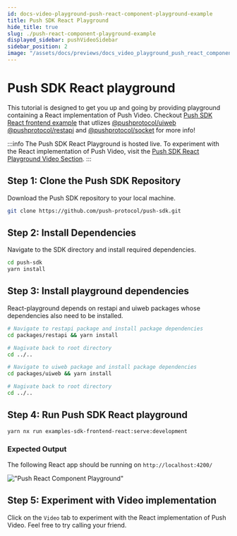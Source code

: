 ```yaml
---
id: docs-video-playground-push-react-component-playground-example
title: Push SDK React Playground
hide_title: true
slug: ./push-react-component-playground-example
displayed_sidebar: pushVideoSidebar
sidebar_position: 2
image: "/assets/docs/previews/docs_video_playground_push_react_component_playground_example--push_sdk_react_playground.png"
---
```


# Push SDK React playground

This tutorial is designed to get you up and going by providing playground containing a React implementation of Push Video. Checkout [Push SDK React frontend example](https://github.com/push-protocol/push-sdk/tree/main/packages/examples/sdk-frontend-react) that utlizes [@pushprotocol/uiweb](https://www.npmjs.com/package/@pushprotocol/uiweb) [@pushprotocol/restapi](https://www.npmjs.com/package/@pushprotocol/restapi) and [@pushprotocol/socket](https://www.npmjs.com/package/@pushprotocol/socket) for more info!

:::info
The Push SDK React Playground is hosted live. To experiment with the React implementation of Push Video, visit the [Push SDK React Playground Video Section](https://react-playground.push.org/#/video).
:::

<head>
  <title>
    {`Push SDK React playground tutorial | Push Video | Push Documentation`}
  </title>
</head>


## Step 1: Clone the Push SDK Repository

Download the Push SDK repository to your local machine.

<Tabs className="codetabs" groupId="code-examples">
  <TabItem value="js" attributes={{className: "codetab js"}} default>

```zsh
git clone https://github.com/push-protocol/push-sdk.git
```

  </TabItem>
</Tabs>

## Step 2: Install Dependencies

Navigate to the SDK directory and install required dependencies.

<Tabs className="codetabs" groupId="code-examples">
  <TabItem value="js" attributes={{className: "codetab js"}} default>

```zsh
cd push-sdk
yarn install
```

  </TabItem>
</Tabs>

## Step 3: Install playground dependencies

React-playground depends on restapi and uiweb packages whose dependencies also need to be installed.

<Tabs className="codetabs" groupId="code-examples">
  <TabItem value="js" attributes={{className: "codetab js"}} default>

```zsh
# Navigate to restapi package and install package dependencies
cd packages/restapi && yarn install

# Nagivate back to root directory
cd ../..

# Navigate to uiweb package and install package dependencies
cd packages/uiweb && yarn install

# Nagivate back to root directory
cd ../..
```

  </TabItem>
</Tabs>

## Step 4: Run Push SDK React playground

<Tabs className="codetabs" groupId="code-examples">
  <TabItem value="js" attributes={{className: "codetab js"}} default>

```zsh
yarn nx run examples-sdk-frontend-react:serve:development
```

  </TabItem>
</Tabs>

### Expected Output

The following React app should be running on `http://localhost:4200/`

!["Push React Component Playground"](/assets/docs/shared/playground/sdk-react-playground.png "Example of how the playground will look like if setup properly")

## Step 5: Experiment with Video implementation

Click on the `Video` tab to experiment with the React implementation of Push Video. Feel free to try calling your friend.
